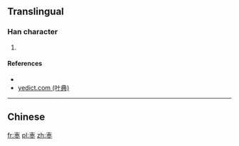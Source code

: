 ==Translingual==

===Han character===
{{Han char|rn=75|rad=木|as=05|sn=9|four=|canj=大中卜 (KLY)}}

# {{defn|Han|sort=木05}}

====References====
* {{Han ref|kx=0521.121|hdz=10026.011|uh=6806|ud=26630}}
*[http://yedict.com/htm/68/6806.htm yedict.com (叶典)]

----

==Chinese==
{{zh-see|棗|v}}

[[fr:栆]]
[[pl:栆]]
[[zh:栆]]